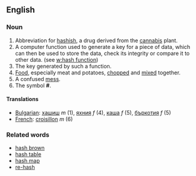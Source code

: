 ==English==

===Noun===
# Abbreviation for [[hashish]], a drug derived from the [[cannabis]] plant.
# A computer function used to generate a key for a piece of data, which can then be used to store the data, check its integrity or compare it to other data. (see [[w:hash function]])
# The key generated by such a function.
# [[Food]], especially meat and potatoes, [[chop]]ped and [[mix]]ed together.
# A confused [[mess]].
# The symbol '''#'''.

====Translations====
*[[Bulgarian]]: [[хашиш]] ''m'' (1), [[яхния]] ''f'' (4), [[каша]] ''f'' (5), [[бъркотия]] ''f'' (5)
*[[French]]: [[croisillon]] ''m'' (6)

===Related words===

*[[hash brown]]
*[[hash table]]
*[[hash map]]
*[[re-hash]]